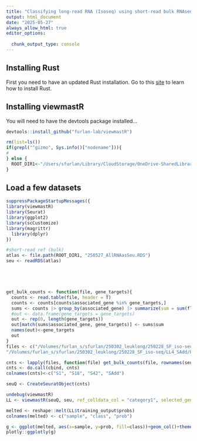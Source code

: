 ```yaml
---
title: "Classifying long-read RNA (Isoseq) using short-read bulk RNAseq"
output: html_document
date: "2025-05-27"
always_allow_html: true
editor_options: 
  
  chunk_output_type: console
---
```


## Installing Rust

First you need to have an updated Rust installation. Go to this [site](https://www.rust-lang.org/tools/install) to learn how to install Rust.


## Installing viewmastR

You will need to have the devtools package installed...

```r
devtools::install_github("furlan-lab/viewmastR")
```

```r
rm(list=ls())
if(grepl("^gizmo", Sys.info()["nodename"])){
# 
} else {
  ROOT_DIR1<-"/Users/sfurlan/Library/CloudStorage/OneDrive-SharedLibraries-FredHutchinsonCancerCenter/Furlan_Lab - General/datasets/AML/1031/coembed/res"
}

```

## Load a few datasets

```r
suppressPackageStartupMessages({
library(viewmastR)
library(Seurat)
library(ggplot2)
library(scCustomize)
library(magrittr)
  library(dplyr)
})

#short-read ref (bulk)
atlas <- file.path(ROOT_DIR1, "250527_AllRNAasSeu.RDS")
seu <- readRDS(atlas)





get_bulk_counts <- function(file, gene_targets){
  counts <- read.table(file, header = T)
  counts <- counts[counts$associated_gene %in% gene_targets,]
  sums <- counts |> group_by(associated_gene) |> summarize(sum = sum(fl_assoc))
  #out <- data.frame(gene_targets = gene_targets)
  out <- rep(0, length(gene_targets))
  out[match(sums$associated_gene, gene_targets)] <- sums$sum
  names(out)<-gene_targets
  out
}
files <- c("/Volumes/furlan_s/sfurlan/250302_leuklong/250228_SF_iso-seq/LL1_S1/LL1_S1_classification.txt", "/Volumes/furlan_s/sfurlan/250302_leuklong/250228_SF_iso-seq/LL2_S18/LL2_S18_classification.txt", "/Volumes/furlan_s/sfurlan/250302_leuklong/250228_SF_iso-seq/LL3_S42/LL3_S42_classification.txt",
"/Volumes/furlan_s/sfurlan/250302_leuklong/250228_SF_iso-seq/LL4_SAdd/LL4_SAdd_classification.txt")

cnts <- lapply(files, function(file) get_bulk_counts(file, rownames(seu)))
cnts <- do.call(cbind, cnts)
colnames(cnts)<-c("S1", "S18", "S42", "SAdd")

seuQ <- CreateSeuratObject(cnts)

```


```r
undebug(viewmastR)
LL <- viewmastR(seuQ, seu, ref_celldata_col = "category1", selected_genes = VariableFeatures(seu), max_epochs = 30, return_probs = T, return_type = "list")

melted <- reshape::melt(LL$training_output$probs)
colnames(melted) <- c("sample", "class", "prob")

g <- ggplot(melted, aes(x=sample, y=prob, fill=class))+geom_col()+theme_bw()+scale_fill_manual(values=c(as.character(pals::polychrome()), pals::glasbey()[4:20]))
plotly::ggplotly(g)
```

